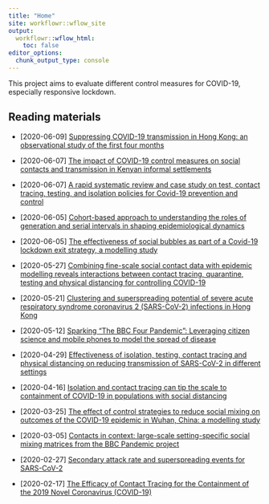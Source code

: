 ```yaml
---
title: "Home"
site: workflowr::wflow_site
output:
  workflowr::wflow_html:
    toc: false
editor_options:
  chunk_output_type: console
---
```


This project aims to evaluate different control measures for COVID-19, especially responsive lockdown.

## Reading materials

* [2020-06-09] [Suppressing COVID-19 transmission in Hong Kong: an observational study of the first four months](https://www.researchsquare.com/article/rs-34047/v1)

* [2020-06-07] [The impact of COVID-19 control measures on social contacts and transmission in Kenyan informal settlements](https://www.medrxiv.org/content/10.1101/2020.06.06.20122689v1)

* [2020-06-07] [A rapid systematic review and case study on test, contact tracing, testing, and isolation policies for Covid-19 prevention and control](https://www.medrxiv.org/content/10.1101/2020.06.04.20122614v1)

* [2020-06-05] [Cohort-based approach to understanding the roles of generation and serial intervals in shaping epidemiological dynamics](https://github.com/parksw3/serial/blob/master/v1/serial.pdf)

* [2020-06-05] [The effectiveness of social bubbles as part of a Covid-19 lockdown exit strategy, a modelling study](https://cmmid.github.io/topics/covid19/SocialBubbles.html)

* [2020-05-27] [Combining fine-scale social contact data with epidemic modelling reveals interactions between contact tracing, quarantine, testing and physical distancing for controlling COVID-19](https://www.medrxiv.org/content/10.1101/2020.05.26.20	113720v1)

* [2020-05-21] [Clustering and superspreading potential of severe acute respiratory syndrome coronavirus 2 (SARS-CoV-2) infections in Hong Kong](https://www.researchsquare.com/article/rs-29548/v1)

* [2020-05-12] [Sparking “The BBC Four Pandemic”: Leveraging citizen science and mobile phones to model the spread of disease](https://www.biorxiv.org/content/10.1101/479154v2)

* [2020-04-29] [Effectiveness of isolation, testing, contact tracing and physical distancing on reducing transmission of SARS-CoV-2 in different settings](https://www.medrxiv.org/content/10.1101/2020.04.23.20077024v1)

* [2020-04-16] [Isolation and contact tracing can tip the scale to containment of COVID-19 in populations with social distancing](https://www.medrxiv.org/content/10.1101/2020.03.10.20033738v3)

* [2020-03-25] [The effect of control strategies to reduce social mixing on outcomes of the COVID-19 epidemic in Wuhan, China: a modelling study](https://www.thelancet.com/journals/lanpub/article/PIIS2468-2667(20)30073-6/fulltext?utm_campaign=tlcoronavirus20&utm_source=twitter&utm_medium=social)

* [2020-03-05] [Contacts in context: large-scale setting-specific social mixing matrices from the BBC Pandemic project](https://www.medrxiv.org/content/10.1101/2020.02.16.20023754v2)

* [2020-02-27] [Secondary attack rate and superspreading events for SARS-CoV-2](https://www.thelancet.com/journals/lancet/article/PIIS0140-6736(20)30462-1/fulltext)

* [2020-02-17] [The Efficacy of Contact Tracing for the Containment of the 2019 Novel Coronavirus (COVID-19)](https://www.medrxiv.org/content/10.1101/2020.02.14.20023036v1)





